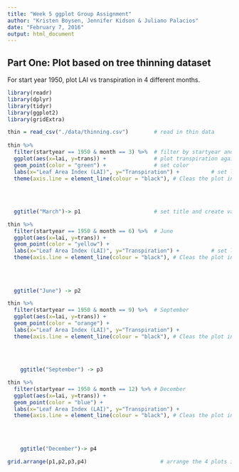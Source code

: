 ```yaml
---
title: "Week 5 ggplot Group Assignment"
author: "Kristen Boysen, Jennifer Kidson & Juliano Palacios"
date: "February 7, 2016"
output: html_document
---
```


## Part One: Plot based on tree thinning dataset
For start year 1950, plot LAI vs transpiration in 4 different months.
```r
library(readr)
library(dplyr)
library(tidyr)
library(ggplot2)
library(gridExtra)

thin = read_csv("./data/thinning.csv")        # read in thin data
 
thin %>%
  filter(startyear == 1950 & month == 3) %>%  # filter by startyear and month (March)
  ggplot(aes(x=lai, y=trans)) +               # plot transpiration against lai
  geom_point(color = "green") +               # set color
  labs(x="Leaf Area Index (LAI)", y="Transpiration") +          # set labels
  theme(axis.line = element_line(colour = "black"), # Cleas the plot in background (j.p.)
                                                                                                       panel.grid.major = element_blank(),
                                                                                                       panel.grid.minor = element_blank(),
                                                                                                       panel.border = element_blank(),
                                                                                                       panel.background = element_blank()) +
  ggtitle("March")-> p1                       # set title and create variable for plot

thin %>%
  filter(startyear == 1950 & month == 6) %>%  # June
  ggplot(aes(x=lai, y=trans)) +
  geom_point(color = "yellow") +
  labs(x="Leaf Area Index (LAI)", y="Transpiration") +          # set labels
  theme(axis.line = element_line(colour = "black"), # Cleas the plot in background (j.p.)
                                                                                                       panel.grid.major = element_blank(),
                                                                                                       panel.grid.minor = element_blank(),
                                                                                                       panel.border = element_blank(),
                                                                                                       panel.background = element_blank()) +
  ggtitle("June") -> p2

thin %>%
  filter(startyear == 1950 & month == 9) %>%  # September
  ggplot(aes(x=lai, y=trans)) +
  geom_point(color = "orange") +
  labs(x="Leaf Area Index (LAI)", y="Transpiration") +
  theme(axis.line = element_line(colour = "black"), # Cleas the plot in background (j.p.)
                                                                                                       panel.grid.major = element_blank(),
                                                                                                       panel.grid.minor = element_blank(),
                                                                                                       panel.border = element_blank(),
                                                                                                       panel.background = element_blank()) +
    ggtitle("September") -> p3

thin %>%
  filter(startyear == 1950 & month == 12) %>% # December
  ggplot(aes(x=lai, y=trans)) +
  geom_point(color = "blue") +
  labs(x="Leaf Area Index (LAI)", y="Transpiration") +
  theme(axis.line = element_line(colour = "black"), # Cleas the plot in background (j.p.)
                                                                                                       panel.grid.major = element_blank(),
                                                                                                       panel.grid.minor = element_blank(),
                                                                                                       panel.border = element_blank(),
                                                                                                       panel.background = element_blank()) +
    ggtitle("December")-> p4

grid.arrange(p1,p2,p3,p4)                       # arrange the 4 plots in a grid
```